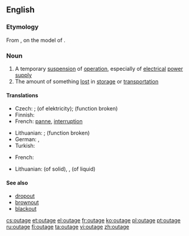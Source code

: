 {{wikipedia|dab=outage}}

==English==

===Etymology===
From {{suffix|out|age|lang=en}}, on the model of {{term|shortage|lang=en}}.

===Noun===
{{en-noun}}

# A temporary [[suspension]] of [[operation]], especially of [[electrical]] [[power]] [[supply]]
# The amount of something [[lost]] in [[storage]] or [[transportation]]

====Translations====
{{trans-top|suspension of operation}}
* Czech: {{t-|cs|prostoj|m}}; {{t-|cs|výpadek|m}} (of elektricity); {{t-|cs|porucha|f}} (function broken)
* Finnish: {{t-|fi|katkos}}
* French: [[panne]], [[interruption]]
{{trans-mid}}
* Lithuanian: {{t-|lt|prastova|f}}; {{t-|lt|gedimas|m}} (function broken)
* German: {{t|de|Ausfall|m}}, {{t|de|Stromausfall|m}}
* Turkish: {{t|tr|kesinti}}
{{trans-bottom}}

{{trans-top|amount lost in storage or transportation}}
* French: {{t-|fr|perte de marchandise}}
{{trans-mid}}
* Lithuanian: {{t-|lt|nubyrėjimas|m}} (of solid), {{t-|lt|nutekėjimas|m}},  {{t-|lt|nuotekis|m}} (of liquid) 
{{trans-bottom}}

====See also====
* [[dropout]]
* [[brownout]]
* [[blackout]]

[[cs:outage]]
[[et:outage]]
[[el:outage]]
[[fr:outage]]
[[ko:outage]]
[[pl:outage]]
[[pt:outage]]
[[ru:outage]]
[[fi:outage]]
[[ta:outage]]
[[vi:outage]]
[[zh:outage]]